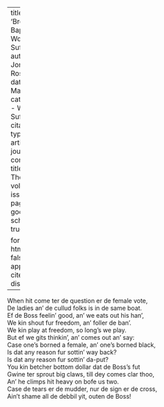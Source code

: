 
---
title: 'Brother Baptis'' on Woman Suffrage'
author: Jonas, Rosalie
date: Mar. 1912
categories: 
  - Woman Suffrage
citation: 
  type: article-journal
  container-title: The Crisis
  volume: 4
  issue: 5
  page: 247
google-scholar: true

format:
  html:
    toc: false
    appendix-cite-as: display
---


When hit come ter de question er de female vote,       
De ladies an' de cullud folks is in de same boat.      
Ef de Boss feelin' good, an' we eats out his han',      
We kin shout fur freedom, an' foller de ban'.      
We kin play at freedom, so long's we play.      
But ef we gits thinkin', an' comes out an' say:      
Case one's borned a female, an' one's borned black,      
Is dat any reason fur sottin' way back?      
Is dat any reason fur sottin' da-put?      
You kin betcher bottom dollar dat de Boss's fut      
Gwine ter sprout big claws, till dey comes clar thoo,      
An' he climps hit heavy on bofe us two.      
Case de tears er de mudder, nur de sign er de cross,      
Ain't shame all de debbil yit, outen de Boss!      

